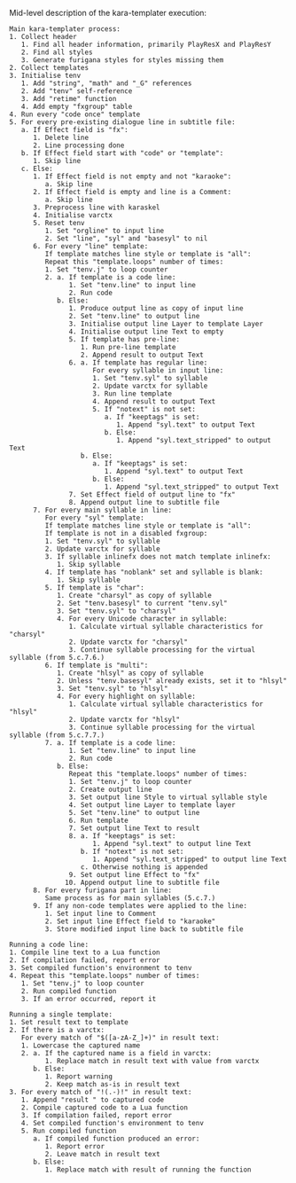 Mid-level description of the kara-templater execution:

<pre>Main kara-templater process:
1. Collect header
   1. Find all header information, primarily PlayResX and PlayResY
   2. Find all styles
   3. Generate furigana styles for styles missing them
2. Collect templates
3. Initialise tenv
   1. Add "string", "math" and "_G" references
   2. Add "tenv" self-reference
   3. Add "retime" function
   4. Add empty "fxgroup" table
4. Run every "code once" template
5. For every pre-existing dialogue line in subtitle file:
   a. If Effect field is "fx":
      1. Delete line
      2. Line processing done
   b. If Effect field start with "code" or "template":
      1. Skip line
   c. Else:
      1. If Effect field is not empty and not "karaoke":
         a. Skip line
      2. If Effect field is empty and line is a Comment:
         a. Skip line
      3. Preprocess line with karaskel
      4. Initialise varctx
      5. Reset tenv
         1. Set "orgline" to input line
         2. Set "line", "syl" and "basesyl" to nil
      6. For every "line" template:
         If template matches line style or template is "all":
         Repeat this "template.loops" number of times:
         1. Set "tenv.j" to loop counter
         2. a. If template is a code line:
               1. Set "tenv.line" to input line
               2. Run code
            b. Else:
               1. Produce output line as copy of input line
               2. Set "tenv.line" to output line
               3. Initialise output line Layer to template Layer
               4. Initialise output line Text to empty
               5. If template has pre-line:
                  1. Run pre-line template
                  2. Append result to output Text
               6. a. If template has regular line:
                     For every syllable in input line:
                     1. Set "tenv.syl" to syllable
                     2. Update varctx for syllable
                     3. Run line template
                     4. Append result to output Text
                     5. If "notext" is not set:
                        a. If "keeptags" is set:
                           1. Append "syl.text" to output Text
                        b. Else:
                           1. Append "syl.text_stripped" to output Text
                  b. Else:
                     a. If "keeptags" is set:
                        1. Append "syl.text" to output Text
                     b. Else:
                        1. Append "syl.text_stripped" to output Text
               7. Set Effect field of output line to "fx"
               8. Append output line to subtitle file
      7. For every main syllable in line:
         For every "syl" template:
         If template matches line style or template is "all":
         If template is not in a disabled fxgroup:
         1. Set "tenv.syl" to syllable
         2. Update varctx for syllable
         3. If syllable inlinefx does not match template inlinefx:
            1. Skip syllable
         4. If template has "noblank" set and syllable is blank:
            1. Skip syllable
         5. If template is "char":
            1. Create "charsyl" as copy of syllable
            2. Set "tenv.basesyl" to current "tenv.syl"
            3. Set "tenv.syl" to "charsyl"
            4. For every Unicode character in syllable:
               1. Calculate virtual syllable characteristics for "charsyl"
               2. Update varctx for "charsyl"
               3. Continue syllable processing for the virtual syllable (from 5.c.7.6.)
         6. If template is "multi":
            1. Create "hlsyl" as copy of syllable
            2. Unless "tenv.basesyl" already exists, set it to "hlsyl"
            3. Set "tenv.syl" to "hlsyl"
            4. For every highlight on syllable:
               1. Calculate virtual syllable characteristics for "hlsyl"
               2. Update varctx for "hlsyl"
               3. Continue syllable processing for the virtual syllable (from 5.c.7.7.)
         7. a. If template is a code line:
               1. Set "tenv.line" to input line
               2. Run code
            b. Else:
               Repeat this "template.loops" number of times:
               1. Set "tenv.j" to loop counter
               2. Create output line
               3. Set output line Style to virtual syllable style
               4. Set output line Layer to template layer
               5. Set "tenv.line" to output line
               6. Run template
               7. Set output line Text to result
               8. a. If "keeptags" is set:
                     1. Append "syl.text" to output line Text
                  b. If "notext" is not set:
                     1. Append "syl.text_stripped" to output line Text
                  c. Otherwise nothing is appended
               9. Set output line Effect to "fx"
              10. Append output line to subtitle file
      8. For every furigana part in line:
         Same process as for main syllables (5.c.7.)
      9. If any non-code templates were applied to the line:
         1. Set input line to Comment
         2. Set input line Effect field to "karaoke"
         3. Store modified input line back to subtitle file

Running a code line:
1. Compile line text to a Lua function
2. If compilation failed, report error
3. Set compiled function's environment to tenv
4. Repeat this "template.loops" number of times:
   1. Set "tenv.j" to loop counter
   2. Run compiled function
   3. If an error occurred, report it

Running a single template:
1. Set result text to template
2. If there is a varctx:
   For every match of "$([a-zA-Z_]+)" in result text:
   1. Lowercase the captured name
   2. a. If the captured name is a field in varctx:
         1. Replace match in result text with value from varctx
      b. Else:
         1. Report warning
         2. Keep match as-is in result text
3. For every match of "!(.-)!" in result text:
   1. Append "result " to captured code
   2. Compile captured code to a Lua function
   3. If compilation failed, report error
   4. Set compiled function's environment to tenv
   5. Run compiled function
      a. If compiled function produced an error:
         1. Report error
         2. Leave match in result text
      b. Else:
         1. Replace match with result of running the function</pre>


{{todo|Turn this into something more reasonable?}}